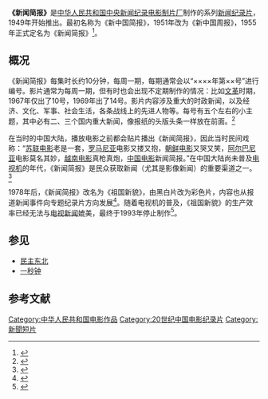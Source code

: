 {{Infobox Film
| name               = 新闻简报
| original_name      = 
| image              =  新闻简报-1971年第14号.jpg
| caption            =  1971年第14号《新闻简报》片头
| director           = 
| producer           = 
| writer             = 
| starring           = 
| music              = 
| cinematography     = 
| editing            = 
| production_company = [[中央新闻纪录电影制片厂|中央新闻纪录电影制片厂]]
| distributor        = 
| released           = 1949年-1993年
| runtime            = 每集10分钟
| country            = {{PRC}}
| language           = [[汉语|汉语]]
| budget             = 
| gross              = 
| preceded_by        = 
| followed_by        = 
}}
'''《新闻简报》'''是[[中华人民共和国|中华人民共和国]][[中央新闻纪录电影制片厂|中央新闻纪录电影制片厂]]制作的系列[[新闻|新闻]][[纪录片|纪录片]]，1949年开始推出。最初名称为《新中国简报》，1951年改为《新中国周报》，1955年正式定名为《新闻简报》<ref>{{cite web|url=http://www.cndfilm.com/12/12/index.shtml|title=杂志片——新影曾经的半壁江山|publisher=[[中央新影集团|中央新影集团]]|accessdate=2015-12-26|archive-date=2016-03-04|archive-url=https://web.archive.org/web/20160304194701/http://www.cndfilm.com/12/12/index.shtml|dead-url=no}}</ref>。

==概况==
《新闻简报》每集时长约10分钟，每周一期，每期通常会以“××××年第××号”进行编号。影片通常为每周一期，但有时也会出现不定期制作的情况：比如[[文革|文革]]时期，1967年仅出了10号，1969年出了14号。影片内容涉及重大的时政新闻，以及经济、文化、军事、社会生活，各条战线上的先进人物等。每号有五个左右的小主题，其中必有二、三个国内重大新闻，像报纸的头版头条一样放在前面。<ref>{{cite web|url=http://www.cctv.com/cndfilm/history/g8.asp|title=我与《新闻简报》|author=王伟|publisher=[[央视网|央视网]]|accessdate=2015-04-01|archive-date=2015-04-02|archive-url=https://web.archive.org/web/20150402103512/http://www.cctv.com/cndfilm/history/g8.asp|dead-url=no}}</ref>

在当时的中国大陆，播放电影之前都会贴片播出《新闻简报》，因此当时民间戏称：“[[苏联电影|苏联电影]]老是一套，[[罗马尼亚|罗马尼亚]]电影又搂又抱，[[朝鮮民主主義人民共和國電影|朝鲜电影]]又哭又笑，[[阿尔巴尼亚|阿尔巴尼亚]]电影莫名其妙，[[越南电影|越南电影]]真枪真炮，[[中国大陆电影|中国电影]]新闻简报。”在中国大陆尚未普及[[电视机|电视机]]的年代，《新闻简报》是民众获取新闻（尤其是影像新闻）的重要渠道之一。<ref>{{cite book|url=http://read.dangdang.com/content_831122?ref=read-3-C&book_id=5008|title=中国生活记忆——建国60年民生往事|author=陈煜|publisher=[[中国轻工业出版社|中国轻工业出版社]]|accessdate=2015-04-01|date=2009-06|archive-date=2015-12-27|archive-url=https://web.archive.org/web/20151227095355/http://read.dangdang.com/content_831122?ref=read-3-C&book_id=5008|dead-url=no}}</ref>

1978年后，《新闻简报》改名为《祖国新貌》，由黑白片改为彩色片，内容也从报道新闻事件向专题纪录片方向发展<ref>{{cite web|url=http://shanghaistory.kankanews.com/movie/jingcaijiemushipin/2013-10-17/715.html|title=电影院里的别样记忆 下集|publisher=看看新闻网|work=[[上海广播电视台|上海广播电视台]]|accessdate=2015-12-26|archive-url=https://web.archive.org/web/20160304070752/http://shanghaistory.kankanews.com/movie/jingcaijiemushipin/2013-10-17/715.html|archive-date=2016-03-04|dead-url=yes}}</ref>。随着电视机的普及，《祖国新貌》的生产效率已经无法与[[电视新闻|电视新闻]]媲美，最终于1993年停止制作<ref>{{cite web|url=http://news.xinhuanet.com/newmedia/2015-07/03/c_1115813531.htm|title=特写：“新闻简报”——中国电影昔日的“序曲”|publisher=[[新华网|新华网]]|accessdate=2015-12-26|date=2015-07-03|archive-date=2016-01-05|archive-url=https://web.archive.org/web/20160105023541/http://news.xinhuanet.com/newmedia/2015-07/03/c_1115813531.htm|dead-url=no}}</ref>。

==参见==
*[[民主东北|民主东北]]
*[[一秒钟|一秒钟]]

==参考文献==
{{reflist}}

[[Category:中华人民共和国电影作品|Category:中华人民共和国电影作品]]
[[Category:20世纪中国电影纪录片|Category:20世纪中国电影纪录片]]
[[Category:新聞短片|Category:新聞短片]]